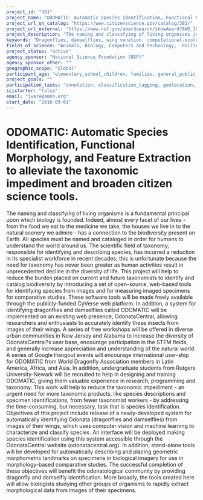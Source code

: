 ```yaml
---
project_id: "381"
project_name: "ODOMATIC: Automatic Species Identification, Functional Morphology, and Feature Extraction to alleviate the taxonomic impediment and broaden citizen science tools."
project_url_on_catalog: "https://www.citizenscience.gov/catalog/381/"
project_url_external: "https://www.nsf.gov/awardsearch/showAward?AWD_ID=1564386"
project_description: "The naming and classifying of living organisms is a fundamental principal upon which biology is founded. Indeed, almost every facet of our lives - from the food we eat to the medicine we take, the houses we live in to the natural scenery we admire - has a connection to the biodiversity present on Earth. All species must be named and cataloged in order for humans to understand the world around us. The scientific field of taxonomy, responsible for identifying and describing species, has incurred a reduction in its specialist workforce in recent decades; this is unfortunate because the need for taxonomy has never been greater as human activities result in unprecedented decline in the diversity of life. This project will help to reduce the burden placed on current and future taxonomists to identify and catalog biodiversity by introducing a set of open-source, web-based tools for identifying species from images and for measuring imaged specimens for comparative studies. These software tools will be made freely available through the publicly-funded CyVerse web platform. In addition, a system for identifying dragonflies and damselflies called ODOMATIC will be implemented on an existing web presence, OdonataCentral, allowing researchers and enthusiasts to accurately identify these insects from images of their wings. A series of free workshops will be offered in diverse urban communities in New Jersey and Alabama to increase the diversity of OdonataCentral?s user base, encourage participation in the STEM fields, and generally increase appreciation and understanding of the natural world. A series of Google Hangout events will encourage international user-ship for ODOMATIC from World Dragonfly Association members in Latin America, Africa, and Asia. In addition, undergraduate students from Rutgers University-Newark will be recruited to help in designing and training ODOMATIC, giving them valuable experience in research, programming and taxonomy. This work will help to reduce the taxonomic impediment - an urgent need for more taxonomic products, like species descriptions and specimen identifications, from fewer taxonomist workers - by addressing the time-consuming, but necessary, task that is species identification. Objectives of this project include release of a newly-developed system for automatically identifying Odonata (dragonflies and damselflies) from images of their wings, which uses computer vision and machine learning to characterize and classify species. An interface will be deployed making species identification using this system accessible through the OdonataCentral website (odonatacentral.org). In addition, stand-alone tools will be developed for automatically describing and placing geometric morphometric landmarks on specimens in biological imagery for use in morphology-based comparative studies. The successful completion of these objectives will benefit the odonatological community by providing dragonfly and damselfly identification. More broadly, the tools created here will allow biologists studying other groups of organisms to rapidly extract morphological data from images of their specimens."
keywords: "Dragonflies, damselflies, wing venation, computational-ecology, automatic-species-identification"
fields_of_science: "Animals, Biology, Computers and technology,  Pollinators/insects"
project_status: "active"
agency_sponsor: "National Science Foundation (NSF)"
agency_sponsor_other: ""
geographic_scope: "Global"
participant_age: "elementary_school_children, families, general_public, middle_school_children, targeted_group, teens"
project_goals: ""
participation_tasks: "annotation, classification_tagging, geolocation, identification, measurement,  observation, specimen_sample_collection"
scistarter: "false"
email: "jware@amnh.org"
start_date: "2016-09-01"
---
```


# ODOMATIC: Automatic Species Identification, Functional Morphology, and Feature Extraction to alleviate the taxonomic impediment and broaden citizen science tools.

The naming and classifying of living organisms is a fundamental principal upon which biology is founded. Indeed, almost every facet of our lives - from the food we eat to the medicine we take, the houses we live in to the natural scenery we admire - has a connection to the biodiversity present on Earth. All species must be named and cataloged in order for humans to understand the world around us. The scientific field of taxonomy, responsible for identifying and describing species, has incurred a reduction in its specialist workforce in recent decades; this is unfortunate because the need for taxonomy has never been greater as human activities result in unprecedented decline in the diversity of life. This project will help to reduce the burden placed on current and future taxonomists to identify and catalog biodiversity by introducing a set of open-source, web-based tools for identifying species from images and for measuring imaged specimens for comparative studies. These software tools will be made freely available through the publicly-funded CyVerse web platform. In addition, a system for identifying dragonflies and damselflies called ODOMATIC will be implemented on an existing web presence, OdonataCentral, allowing researchers and enthusiasts to accurately identify these insects from images of their wings. A series of free workshops will be offered in diverse urban communities in New Jersey and Alabama to increase the diversity of OdonataCentral?s user base, encourage participation in the STEM fields, and generally increase appreciation and understanding of the natural world. A series of Google Hangout events will encourage international user-ship for ODOMATIC from World Dragonfly Association members in Latin America, Africa, and Asia. In addition, undergraduate students from Rutgers University-Newark will be recruited to help in designing and training ODOMATIC, giving them valuable experience in research, programming and taxonomy. This work will help to reduce the taxonomic impediment - an urgent need for more taxonomic products, like species descriptions and specimen identifications, from fewer taxonomist workers - by addressing the time-consuming, but necessary, task that is species identification. Objectives of this project include release of a newly-developed system for automatically identifying Odonata (dragonflies and damselflies) from images of their wings, which uses computer vision and machine learning to characterize and classify species. An interface will be deployed making species identification using this system accessible through the OdonataCentral website (odonatacentral.org). In addition, stand-alone tools will be developed for automatically describing and placing geometric morphometric landmarks on specimens in biological imagery for use in morphology-based comparative studies. The successful completion of these objectives will benefit the odonatological community by providing dragonfly and damselfly identification. More broadly, the tools created here will allow biologists studying other groups of organisms to rapidly extract morphological data from images of their specimens.
